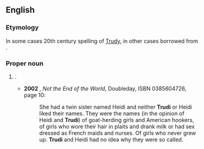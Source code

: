 {{also|trudi}}
==English==

===Etymology===
In some cases 20th century spelling of [[Trudy]], in other cases borrowed from {{etyl|de|en}} {{m|de|Trudi}}.

===Proper noun===
{{en-proper noun}}

# {{given name|female|from=Germanic languages}}.
#* '''2002''' {{w|Kate Atkinson}}, ''Not the End of the World'', Doubleday, ISBN 0385604726, page 10:
#*: She had a twin sister named Heidi and neither '''Trudi''' or Heidi liked their names. They were the names (in the opinion of Heidi and '''Trudi''') of goat-herding girls and American hookers, of girls who wore their hair in plaits and drank milk or had sex dressed as French maids and nurses. Of girls who never grew up. '''Trudi''' and Heidi had no idea why they were so called.